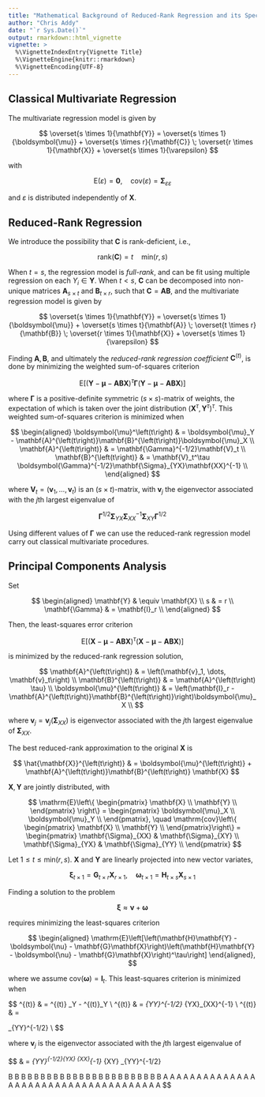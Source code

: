 ```yaml
---
title: "Mathematical Background of Reduced-Rank Regression and its Special Cases"
author: "Chris Addy" 
date: "`r Sys.Date()`"
output: rmarkdown::html_vignette
vignette: >
  %\VignetteIndexEntry{Vignette Title}
  %\VignetteEngine{knitr::rmarkdown}
  %\VignetteEncoding{UTF-8}
---
```


## Classical Multivariate Regression

The multivariate regression model is given by

$$
\overset{s \times 1}{\mathbf{Y}} = \overset{s \times 1}{\boldsymbol{\mu}} + \overset{s \times r}{\mathbf{C}} \; \overset{r \times 1}{\mathbf{X}} + \overset{s \times 1}{\varepsilon}
$$

with

$$
\mathrm{E}\left(\varepsilon\right) = \mathbf{0}, \quad \mathrm{cov}\left(\varepsilon\right) = \mathbf{\Sigma}_{\varepsilon \varepsilon}
$$

and $\varepsilon$ is distributed independently of $\mathbf{X}.$

## Reduced-Rank Regression

We introduce the possibility that $\mathbf{C}$ is rank-deficient, i.e.,

$$
\mathrm{rank}\left(\mathbf{C}\right) = t \quad \mathrm{min}\left(r, s \right)
$$

When $t = s$, the regression model is *full-rank*, and can be fit using multiple regression on each $Y_i \in \mathbf{Y}.$ When $t < s$, $\mathbf{C}$ can be decomposed into non-unique matrices $\mathbf{A}_{s \times t}$ and $\mathbf{B}_{t \times r}$, such that $\mathbf{C} = \mathbf{AB},$ and the multivariate regression model is given by

$$
\overset{s \times 1}{\mathbf{Y}} = \overset{s \times 1}{\boldsymbol{\mu}} + \overset{s \times t}{\mathbf{A}} \; \overset{t \times r}{\mathbf{B}} \; \overset{r \times 1}{\mathbf{X}} + \overset{s \times 1}{\varepsilon}
$$

Finding $\mathbf{A}, \mathbf{B}$, and ultimately the *reduced-rank regression coefficient* $\mathbf{C}^{\left(t\right)}$, is done by minimizing the weighted sum-of-squares criterion

$$
\mathrm{E}\left[\left(\mathbf{Y} - \boldsymbol{\mu} - \mathbf{ABX}\right)^\tau \mathbf{\Gamma}\left(\mathbf{Y} - \boldsymbol{\mu} - \mathbf{ABX}\right)\right]
$$

where $\boldsymbol{\Gamma}$ is a positive-definite symmetric $\left(s \times s\right)$-matrix of weights, the expectation of which is taken over the joint distribution $\left(\mathbf{X}^\tau, \mathbf{Y}^\tau\right)^\tau$. This weighted sum-of-squares criterion is minimized when

$$
\begin{aligned}
\boldsymbol{\mu}^\left(t\right) & = \boldsymbol{\mu}_Y - \mathbf{A}^{\left(t\right)}\mathbf{B}^{\left(t\right)}\boldsymbol{\mu}_X \\
        \mathbf{A}^{\left(t\right)} & = \mathbf{\Gamma}^{-1/2}\mathbf{V}_t \\
        \mathbf{B}^{\left(t\right)} & = \mathbf{V}_t^\tau \boldsymbol{\Gamma}^{-1/2}\mathbf{\Sigma}_{YX}\mathbf{XX}^{-1} \\
\end{aligned}
$$

where $\mathbf{V}_t = \left(\mathbf{v}_1, \dots, \mathbf{v}_t\right)$ is an $\left(s \times t\right)$-matrix, with $\mathbf{v}_j$ the eigenvector associated with the $j$th largest eigenvalue of

$$
\mathbf{\Gamma}^{1/2}\mathbf{\Sigma}_{YX} \mathbf{\Sigma}_{XX}^{-1} \mathbf{\Sigma}_{XY} \mathbf{\Gamma}^{1/2}
$$

Using different values of $\mathbf{\Gamma}$ we can use the reduced-rank regression model carry out classical multivariate procedures.

## Principal Components Analysis

Set

$$
\begin{aligned}
        \mathbf{Y} & \equiv \mathbf{X} \\
        s & = r \\
        \mathbf{\Gamma} & = \mathbf{I}_r \\
\end{aligned}
$$

Then, the least-squares error criterion

$$
        \mathrm{E}\left[\left(\mathbf{X} - \boldsymbol{\mu} - \mathbf{A}\mathbf{B}\mathbf{X}\right)^\tau\left(\mathbf{X} - \boldsymbol{\mu} - \mathbf{A}\mathbf{B}\mathbf{X}\right)\right]
$$

is minimized by the reduced-rank regression solution,

$$
                \mathbf{A}^{\left(t\right)} & = \left(\mathbf{v}_1, \dots, \mathbf{v}_t\right) \\
                \mathbf{B}^{\left(t\right)} & = \mathbf{A}^{\left(t\right) \tau} \\
                \boldsymbol{\mu}^{\left(t\right)} & = \left(\mathbf{I}_r - \mathbf{A}^{\left(t\right)}\mathbf{B}^{\left(t\right)}\right)\boldsymbol{\mu}_X \\
$$

where $\mathbf{v}_j = \mathbf{v}_j \left(\mathbf{\Sigma}_{XX}\right)$ is eigenvector associated with the $j$th largest eigenvalue of  $\mathbf{\Sigma}_{XX}.$

The best reduced-rank approximation to the original $\mathbf{X}$ is

$$
\hat{\mathbf{X}}^{\left(t\right)} & =
                \boldsymbol{\mu}^{\left(t\right)} + \mathbf{A}^{\left(t\right)}\mathbf{B}^{\left(t\right)} \mathbf{X}
$$

$\mathbf{X}, \mathbf{Y}$ are jointly distributed, with

$$
                \mathrm{E}\left\{
                \begin{pmatrix}
                        \mathbf{X} \\
                        \mathbf{Y} \\
                \end{pmatrix}
                \right\} =
                \begin{pmatrix}
                        \boldsymbol{\mu}_X \\
                        \boldsymbol{\mu}_Y \\
                \end{pmatrix}, \quad
                \mathrm{cov}\left\{
                \begin{pmatrix}
                        \mathbf{X} \\
                        \mathbf{Y} \\
                \end{pmatrix}\right\} =
                \begin{pmatrix}
                        \mathbf{\Sigma}_{XX} & \mathbf{\Sigma}_{XY} \\
                        \mathbf{\Sigma}_{YX} & \mathbf{\Sigma}_{YY} \\
                \end{pmatrix}
$$

Let $1 \leq t \leq \mathrm{min}\left(r, s\right)$. $\mathbf{X}$ and $\mathbf{Y}$ are linearly projected into new vector variates,

$$
                \boldsymbol{\xi}_{t \times 1} = \mathbf{G}_{t \times r} \mathbf{X}_{r \times 1}, \quad \boldsymbol{\omega}_{t \times 1} = \mathbf{H}_{t \times s} \mathbf{X}_{s \times 1}
$$

Finding a solution to the problem

$$
                \boldsymbol{\xi} \approx \boldsymbol{\nu} + \boldsymbol{\omega}
$$


requires minimizing the least-squares criterion

$$
        \begin{aligned}
                \mathrm{E}\left[\left(\mathbf{H}\mathbf{Y} - \boldsymbol{\nu} - \mathbf{G}\mathbf{X}\right)\left(\mathbf{H}\mathbf{Y} - \boldsymbol{\nu} - \mathbf{G}\mathbf{X}\right)^\tau\right]
        \end{aligned},
$$

where we assume $\mathrm{cov}\left(\boldsymbol{\omega}\right) = \mathbf{I}_t$. This least-squares criterion is minimized when

$$
                \boldsymbol{\nu}^{\left(t\right)} & = \mathbf{H}^{\left(t\right)} \boldsymbol{\mu}_Y - \mathbf{G}^{\left(t\right)}\boldsymbol{\mu}_Y \\
                \mathbf{G}^{\left(t\right)} & =
                \begin{pmatrix}
                        \mathbf{v}_1^\tau \\
                        \vdots \\
                        \mathbf{v}_t^\tau \\
                \end{pmatrix}
                \mathbf{\Sigma}_{YY}^{-1/2} \mathbf{\Sigma}_{YX}\mathbf{\Sigma}_{XX}^{-1} \\
                \mathbf{H}^{\left(t\right)} & =
                \begin{pmatrix}

 \mathbf{v}_1^\tau \\
                        \vdots \\
                        \mathbf{v}_t^\tau \\
                \end{pmatrix}
                \mathbf{\Sigma}_{YY}^{-1/2} \\
$$

where $\mathbf{v}_j$ is the eigenvector associated with the $j$th largest eigenvalue of

$$
                \mathbf{R} & = \mathbf{\Sigma}_{YY}^{-1/2}\mathbf{\Sigma}_{YX} \mathbf{\Sigma}_{XX}^{-1} \mathbf{\Sigma}_{XY} \mathbf{\Sigma}_{YY}^{-1/2}

B
B
B
B
B
B
B
B
B
B
B
B
B
B
B
B
B
B
B
B
B
B
B
B
A
A
A
A
A
A
A
A
A
A
A
A
A
A
A
A
A
A
A
A
A
A
A
A
A
A
A
A
A
A
A
A
A
A
A
A
A
$$
